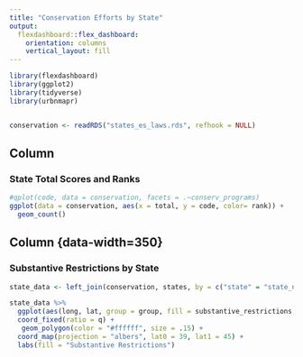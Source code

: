 ```yaml
---
title: "Conservation Efforts by State"
output: 
  flexdashboard::flex_dashboard:
    orientation: columns
    vertical_layout: fill
---
```


```r
library(flexdashboard)
library(ggplot2)
library(tidyverse)
library(urbnmapr)


conservation <- readRDS("states_es_laws.rds", refhook = NULL)
```

Column {data-width=650}
-----------------------------------------------------------------------

### State Total Scores and Ranks


```r
#qplot(code, data = conservation, facets = .~conserv_programs)
ggplot(data = conservation, aes(x = total, y = code, color= rank)) + 
  geom_count()

```



Column {data-width=350}  {data-height=700}
-----------------------------------------------------------------------

### Substantive Restrictions by State
```r



state_data <- left_join(conservation, states, by = c("state" = "state_name")) 

state_data %>%
  ggplot(aes(long, lat, group = group, fill = substantive_restrictions, color=code)) +
  coord_fixed(ratio = q) +
   geom_polygon(color = "#ffffff", size = .15) +
  coord_map(projection = "albers", lat0 = 39, lat1 = 45) +
  labs(fill = "Substantive Restrictions")
```




